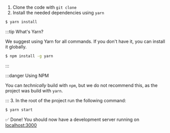 1. Clone the code with `git clone`
2. Install the needed dependencies using `yarn`
```bash
$ yarn install
```
:::tip What's Yarn?

We suggest using Yarn for all commands.
If you don't have it, you can install it globally.
```bash
$ npm install -g yarn
```

:::

:::danger Using NPM

You can *technically* build with `npm`, but we do not recommend this, as the project was build with `yarn`.

:::
3. In the root of the project run the following command:
```bash
$ yarn start
```
✅ Done! You should now have a development server running on [localhost:3000](http://localhost:3000)
